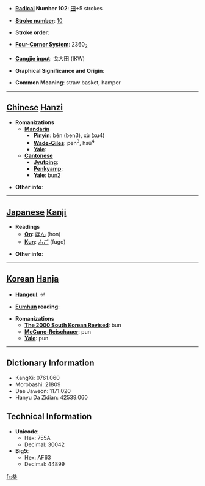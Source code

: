 * '''[[Wiktionary:Chinese radical index| Radical]] Number 102''': [[Wiktionary:Chinese radical index 田|田]]+5 strokes

* '''[[Wiktionary:Chinese total strokes index|Stroke number]]''': [[Wiktionary:Chinese total strokes index 10|10]]

* '''Stroke order''': 

* '''[[Wiktionary:Chinese four corner index|Four-Corner System]]''': 2360<sub>3</sub>

* '''[[Wiktionary:Chinese Cangjie index|Cangjie input]]''': 戈大田 (IKW)

* '''Graphical Significance and Origin''': 

* '''Common Meaning''': straw basket, hamper

----

== [[Chinese]] [[Hanzi]] ==

* '''Romanizations'''
** '''[[Mandarin]]'''
*** '''[[Pinyin]]''': běn (ben3), xù (xu4)
*** '''[[Wade-Giles]]''': pen<sup>3</sup>, hsü<sup>4</sup>
*** '''[[Yale]]''': 
** '''[[Cantonese]]'''
*** '''[[Jyutping]]''':
*** '''[[Penkyamp]]''': 
*** '''[[Yale]]''': bun2

* '''Other info''': 

----

== [[Japanese]] [[Kanji]] ==

* '''Readings'''
** '''[[On]]''': [[ほん]] (hon)
** '''[[Kun]]''': [[ふご]] (fugo)

* '''Other info''':  

----

== [[Korean]] [[Hanja]] ==

* '''[[Hangeul]]''': 분

* '''[[Eumhun]] reading''': 

* '''Romanizations'''
** '''[[The 2000 South Korean Revised Romanization|The 2000 South Korean Revised]]''': bun
** '''[[McCune-Reischauer]]''': pun
** '''[[Yale]]''': pun

----

== Dictionary Information ==

* KangXi: 0761.060
* Morobashi: 21809
* Dae Jaweon: 1171.020
* Hanyu Da Zidian: 42539.060

== Technical Information ==

* '''Unicode''':
** Hex: 755A
** Decimal: 30042
* '''Big5''':
** Hex: AF63
** Decimal: 44899

[[fr:畚]]